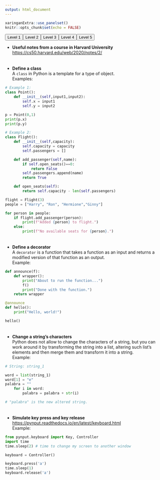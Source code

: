 ```yaml
---
output: html_document
--- 
```


```r
xaringanExtra::use_panelset()
knitr::opts_chunk$set(echo = FALSE)
```

<div class="level-buttons" style="display: inline-flex;">
<button type="button" onclick="toggle_visibility(1)">Level 1</button>
<button type="button" onclick="toggle_visibility(2)">Level 2</button>
<button type="button" onclick="toggle_visibility(3)">Level 3</button>
<button type="button" onclick="toggle_visibility(4)">Level 4</button>
<button type="button" onclick="toggle_visibility(5)">Level 5</button>
</div>

<!--#region items -->
<div class='level1'>
- **Useful notes from a course in Harvard University** \
<https://cs50.harvard.edu/web/2020/notes/2/>
<p style="margin-bottom: -10px;">&nbsp;</p>
</div>

<div class='level1'>
- **Define a class** \
A `class` in Python is a template for a type of object. \
Examples:
```python
# Example 1:
class Point():
    def __init__(self,input1,input2):
        self.x = input1
        self.y = input2

p = Point(0,1)
print(p.x)
print(p.y)

# Example 2:
class Flight():
    def __init__(self,capacity):
        self.capacity = capacity
        self.passengers = []

    def add_passenger(self,name):
        if self.open_seats()==0:
            return False
        self.passengers.append(name)
        return True

    def open_seats(self):
        return self.capacity - len(self.passengers)

flight = Flight(3)
people = ["Harry", "Ron", "Hermione","Ginny"]

for person in people:
    if flight.add_passenger(person):
        print(f"Added {person} to flight.")
    else:
        print(f"No available seats for {person}.")
```
<p style="margin-bottom: -10px;">&nbsp;</p>
</div>

<div class='level1'>
- **Define a decorator** \
A `decorator` is a function that takes a function as an input and returns a modified version of that function as an output. \
Example:
```python
def announce(f):
    def wrapper():
        print("About to run the function...")
        f()
        print("Done with the function.")
    return wrapper

@announce
def hello():
    print("Hello, world!")

hello()
```
<p style="margin-bottom: -10px;">&nbsp;</p>
</div>

<div class='level1'>
- **Change a string's characters** \
Python does not allow to change the characters of a string, but you can 
work around it by transforming the string into a list, altering such list's
elements and then merge them and transform it into a string. \
Example:
```python
# String: string_1

word = list(string_1)
word[1] = "e"
palabra = ""
    for i in word:
        palabra = palabra + str(i)

# "palabra" is the new altered string.
```
<p style="margin-bottom: -10px;">&nbsp;</p>
</div>

<div class='level3'>
- **Simulate key press and key release** \
<https://pynput.readthedocs.io/en/latest/keyboard.html>  
Example:  
```py
from pynput.keyboard import Key, Controller
import time
time.sleep(2) # time to change my screen to another window

keyboard = Controller()

keyboard.press('a')
time.sleep(1)
keyboard.release('a')
```
<p style="margin-bottom: -10px;">&nbsp;</p>
</div>

<!--#endregion-->
